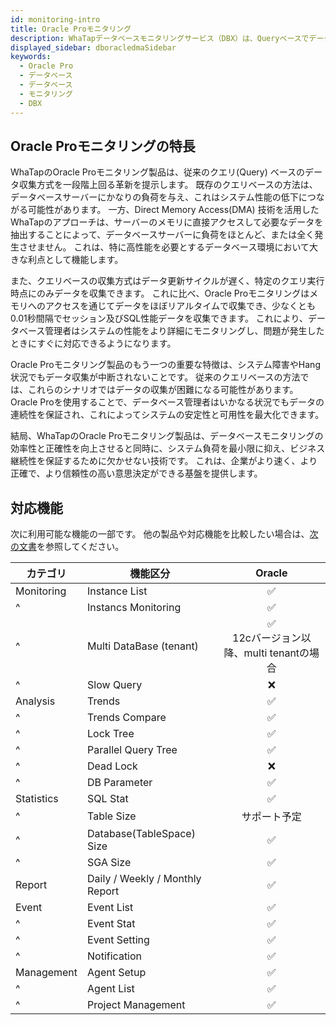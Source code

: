 ```yaml
---
id: monitoring-intro
title: Oracle Proモニタリング
description: WhaTapデータベースモニタリングサービス（DBX）は、Queryベースでデータを収集し、性能モニタリングサービスを提供します。
displayed_sidebar: dboracledmaSidebar
keywords:
  - Oracle Pro
  - データベース
  - データベース
  - モニタリング
  - DBX
---
```



<Dbintroductiondesc />

## Oracle Proモニタリングの特長

WhaTapのOracle Proモニタリング製品は、従来のクエリ(Query) ベースのデータ収集方式を一段階上回る革新を提示します。 既存のクエリベースの方法は、データベースサーバーにかなりの負荷を与え、これはシステム性能の低下につながる可能性があります。 一方、Direct Memory Access(DMA) 技術を活用したWhaTapのアプローチは、サーバーのメモリに直接アクセスして必要なデータを抽出することによって、データベースサーバーに負荷をほとんど、または全く発生させません。 これは、特に高性能を必要とするデータベース環境において大きな利点として機能します。

また、クエリベースの収集方式はデータ更新サイクルが遅く、特定のクエリ実行時点にのみデータを収集できます。 これに比べ、Oracle Proモニタリングはメモリへのアクセスを通じてデータをほぼリアルタイムで収集でき、少なくとも0.01秒間隔でセッション及びSQL性能データを収集できます。 これにより、データベース管理者はシステムの性能をより詳細にモニタリングし、問題が発生したときにすぐに対応できるようになります。

Oracle Proモニタリング製品のもう一つの重要な特徴は、システム障害やHang状況でもデータ収集が中断されないことです。 従来のクエリベースの方法では、これらのシナリオではデータの収集が困難になる可能性があります。 Oracle Proを使用することで、データベース管理者はいかなる状況でもデータの連続性を保証され、これによってシステムの安定性と可用性を最大化できます。

結局、WhaTapのOracle Proモニタリング製品は、データベースモニタリングの効率性と正確性を向上させると同時に、システム負荷を最小限に抑え、ビジネス継続性を保証するために欠かせない技術です。 これは、企業がより速く、より正確で、より信頼性の高い意思決定ができる基盤を提供します。


<Dbspecification />

## 対応機能

次に利用可能な機能の一部です。 他の製品や対応機能を比較したい場合は、[次の文書](../support-env#compare-db)を参照してください。

| カテゴリ       | 機能区分                                         |                             Oracle                             |
| ---------- | -------------------------------------------- | :------------------------------------------------------------: |
| Monitoring | Instance List                                |                 <span class='emoji-ok'>✅</span>                |
| ^          | Instancs Monitoring                          |                 <span class='emoji-ok'>✅</span>                |
| ^          | Multi DataBase (tenant)   | <span class='emoji-ok'>✅</span><br/>12cバージョン以降、multi tenantの場合 |
| ^          | Slow Query                                   |                 <span class='emoji-no'>❌</span>                |
| Analysis   | Trends                                       |                 <span class='emoji-ok'>✅</span>                |
| ^          | Trends Compare                               |                 <span class='emoji-ok'>✅</span>                |
| ^          | Lock Tree                                    |                 <span class='emoji-ok'>✅</span>                |
| ^          | Parallel Query Tree                          |                 <span class='emoji-ok'>✅</span>                |
| ^          | Dead Lock                                    |                 <span class='emoji-no'>❌</span>                |
| ^          | DB Parameter                                 |                 <span class='emoji-ok'>✅</span>                |
| Statistics | SQL Stat                                     |                 <span class='emoji-ok'>✅</span>                |
| ^          | Table Size                                   |                             サポート予定                             |
| ^          | Database(TableSpace) Size |                 <span class='emoji-ok'>✅</span>                |
| ^          | SGA Size                                     |                 <span class='emoji-ok'>✅</span>                |
| Report     | Daily / Weekly / Monthly Report              |                 <span class='emoji-ok'>✅</span>                |
| Event      | Event List                                   |                 <span class='emoji-ok'>✅</span>                |
| ^          | Event Stat                                   |                 <span class='emoji-ok'>✅</span>                |
| ^          | Event Setting                                |                 <span class='emoji-ok'>✅</span>                |
| ^          | Notification                                 |                 <span class='emoji-ok'>✅</span>                |
| Management | Agent Setup                                  |                 <span class='emoji-ok'>✅</span>                |
| ^          | Agent List                                   |                 <span class='emoji-ok'>✅</span>                |
| ^          | Project Management                           |                 <span class='emoji-ok'>✅</span>                |
